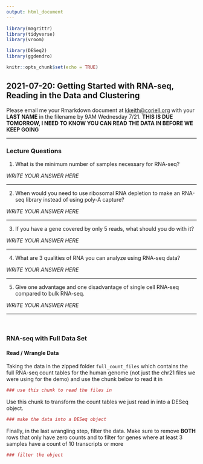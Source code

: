 ```yaml
---
output: html_document
---
```


```r
library(magrittr)
library(tidyverse)
library(vroom)

library(DESeq2)
library(ggdendro)

knitr::opts_chunk$set(echo = TRUE)
```

## 2021-07-20: Getting Started with RNA-seq, Reading in the Data and Clustering

Please email me your Rmarkdown document at <kkeith@coriell.org> with your **LAST NAME** in the filename by 9AM Wednesday 7/21. **THIS IS DUE TOMORROW, I NEED TO KNOW YOU CAN READ THE DATA IN BEFORE WE KEEP GOING**

---

### Lecture Questions

1. What is the minimum number of samples necessary for RNA-seq?

*WRITE YOUR ANSWER HERE*

---

2. When would you need to use ribosomal RNA depletion to make an RNA-seq library instead of using poly-A capture?

*WRITE YOUR ANSWER HERE*

---

3. If you have a gene covered by only 5 reads, what should you do with it?

*WRITE YOUR ANSWER HERE*

---

4. What are 3 qualities of RNA you can analyze using RNA-seq data?

*WRITE YOUR ANSWER HERE*

---

5. Give one advantage and one disadvantage of single cell RNA-seq compared to bulk RNA-seq.

*WRITE YOUR ANSWER HERE*

---

<br>

### RNA-seq with Full Data Set

#### Read / Wrangle Data

Taking the data in the zipped folder `full_count_files` which contains the full RNA-seq count tables for the human genome (not just the chr21 files we were using for the demo) and use the chunk below to read it in

```r
### use this chunk to read the files in
```

Use this chunk to transform the count tables we just read in into a DESeq object.

```r
### make the data into a DESeq object
```

Finally, in the last wrangling step, filter the data. Make sure to remove **BOTH** rows that only have zero counts and to filter for genes where at least 3 samples have a count of 10 transcripts or more

```r
### filter the object
```

<br>

















